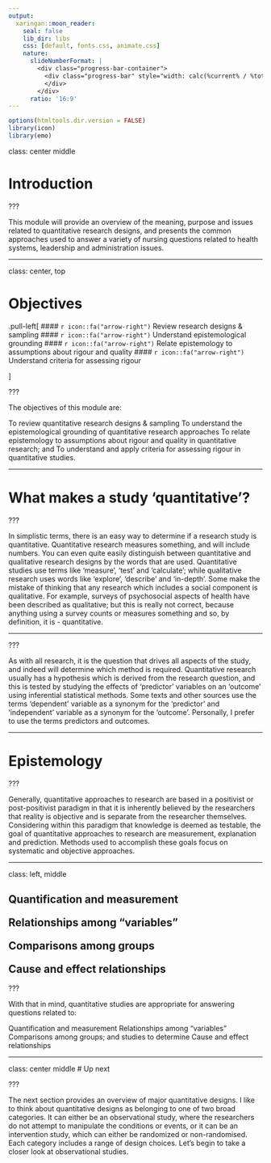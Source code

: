 ```yaml
---
output:
  xaringan::moon_reader:
    seal: false
    lib_dir: libs
    css: [default, fonts.css, animate.css]
    nature:
      slideNumberFormat: |
        <div class="progress-bar-container">
          <div class="progress-bar" style="width: calc(%current% / %total% * 100%);">
          </div>
        </div>
      ratio: '16:9'
---
```


```r
options(htmltools.dir.version = FALSE)
library(icon)
library(emo)
```

class: center middle

# Introduction


???
 

This module will provide an overview of the meaning, purpose and issues related to quantitative research designs, and presents the common approaches used to answer a variety of nursing questions related to health systems, leadership and administration issues.

---


class: center, top

# Objectives

<div align="left">
.pull-left[
#### `r icon::fa("arrow-right")` Review research designs & sampling 
#### `r icon::fa("arrow-right")` Understand epistemological grounding
#### `r icon::fa("arrow-right")` Relate epistemology to assumptions about rigour and quality
#### `r icon::fa("arrow-right")` Understand criteria for assessing rigour

]

</div>

???


The objectives of this module are:

To review quantitative research designs & sampling 
To understand the epistemological grounding of quantitative research approaches 
To relate epistemology to assumptions about rigour and quality in quantitative research; and
To understand and apply criteria for assessing rigour in quantitative studies.

---


# What makes a study 'quantitative'?

???

In simplistic terms, there is an easy way to determine if a research study is quantitative. Quantitative research measures something, and will include numbers. You can even quite easily distinguish between quantitative and qualitative research designs by the words that are used. Quantitative studies use terms like ‘measure’, ‘test’ and ‘calculate’; while qualitative research uses words like ‘explore’, ‘describe’ and ‘in-depth’. Some make the mistake of thinking that any research which includes a social component is qualitative. For example, surveys of psychosocial aspects of health have been described as qualitative; but this is really not correct, because anything using a survey counts or measures something and so, by definition, it is - quantitative.


---


???

As with all research, it is the  question that drives all aspects of the study, and indeed will determine which method is required. Quantitative research usually has a hypothesis which is derived from the research question, and this is tested by studying the effects of ‘predictor’ variables on an ‘outcome’ using inferential statistical methods. Some texts and other sources use the terms 'dependent' variable as a synonym for the 'predictor' and 'independent' variable as a synonym for the 'outcome'. Personally, I prefer to use the terms predictors and outcomes. 

---

# Epistemology

???

Generally, quantitative approaches to research are based in a positivist or post-positivist paradigm in that it is inherently believed by the researchers that reality is objective and is separate from the researcher themselves. Considering within this paradigm that knowledge is deemed as testable, the goal of quantitative approaches to research are measurement, explanation and prediction. Methods used to accomplish these goals focus on systematic and objective approaches. 


---

class: left, middle
<div>
<h2>
Quantification and measurement

Relationships among “variables”

Comparisons among groups

Cause and effect relationships
</h2>
<div>

???


With that in mind, quantitative studies are appropriate for answering questions related to:

Quantification and measurement
Relationships among “variables”
Comparisons among groups; and
studies to determine Cause and effect relationships


---

class: center middle
# Up next

???

The next section provides an overview of major quantitative designs. I like to think about quantitative designs as belonging to one of two broad categories. It can either be an observational study, where the researchers do not attempt to manipulate the conditions or events, or it can be an intervention study, which can either be randomized or  non-randomised. Each category includes a range of design choices. Let's begin to take a closer look at observational studies.




